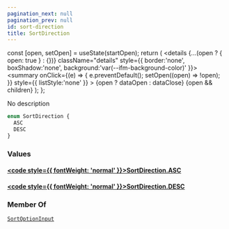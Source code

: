 ```yaml
---
pagination_next: null
pagination_prev: null
id: sort-direction
title: SortDirection
---
```









  const [open, setOpen] = useState(startOpen);
  return (
    <details {...(open ? { open: true } : {})} className="details" style={{ border:'none', boxShadow:'none', background:'var(--ifm-background-color)' }}>
      <summary
        onClick={(e) => {
          e.preventDefault();
          setOpen((open) => !open);
        }}
        style={{ listStyle:'none' }}
      >
      {open ? dataOpen : dataClose}
      </summary>
      {open && children}
    </details>
  );
};








No description


```graphql
enum SortDirection {
  ASC
  DESC
}
```




### Values

#### [<code style={{ fontWeight: 'normal' }}>SortDirection.<b>ASC</b></code>](#)  



#### [<code style={{ fontWeight: 'normal' }}>SortDirection.<b>DESC</b></code>](#)  







### Member Of

[`SortOptionInput`](/types/inputs/sort-option-input.mdx)  <Badge class="badge badge--secondary" text="input"/>

